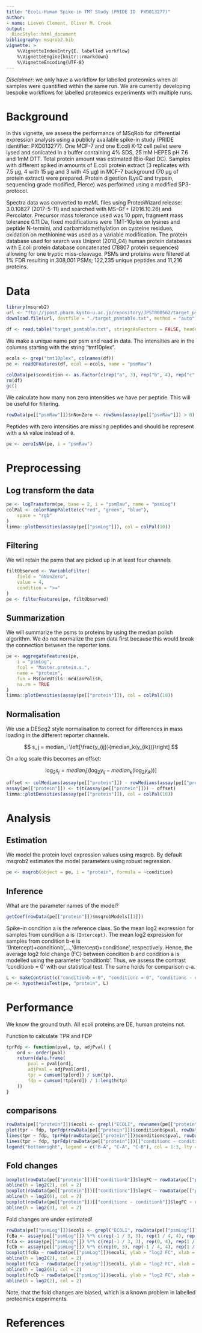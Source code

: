 ```yaml
---
title: "Ecoli-Human Spike-in TMT Study (PRIDE ID  PXD013277)"
author:
- name: Lieven Clement, Oliver M. Crook
output:
  BiocStyle::html_document
bibliography: msqrob2.bib
vignette: >
    %\VignetteIndexEntry{E. labelled workflow}
    %\VignetteEngine{knitr::rmarkdown}
    %\VignetteEncoding{UTF-8}
---
```


*Disclaimer*: we only have a workflow for labelled proteomics when all samples were quantified within the same run. We are currently developing bespoke workflows for labelled proteomics experiments with multiple runs.

# Background
In this vignette, we assess the performance of MSqRob for differential
expression analysis using a publicly available spike-in study
(PRIDE identifier: PXD013277).
One MCF-7 and one E.coli K-12 cell pellet were lysed and
sonicated in a buffer containing 4% SDS, 25 mM HEPES pH 7.6 and 1mM DTT. Total
protein amount was estimated (Bio-Rad DC). Samples with different spiked in amounts of E.coli protein extract (3 replicates with 7.5 µg, 4 with 15 µg and 3 with 45 µg) in MCF-7 background (70 µg of protein extract) were prepared. Protein digestion (LysC and trypsin, sequencing grade modified, Pierce) was performed using a modified SP3-protocol.

Spectra data was converted to mzML files using ProteoWizard release: 3.0.10827 (2017-5-11) and searched with MS-GF+ (2016.10.26) and Percolator. Precursor mass tolerance used was 10 ppm, fragment mass tolerance 0.11 Da, fixed modifications
were TMT-10plex on lysines and peptide N-termini, and carbamidomethylation on cysteine residues, oxidation on methionine was used as a variable modification. The
protein database used for search was Uniprot (2018_04) human protein databases with E.coli protein database concatenated (78807 protein sequences) allowing for one tryptic miss-cleavage. PSMs and proteins were filtered at 1% FDR resulting in 308,001 PSMs; 122,235 unique peptides and 11,216 proteins.


# Data
```r
library(msqrob2)
url <- "ftp://jpost.pharm.kyoto-u.ac.jp/repository/JPST000562/target_psmtable.txt"
download.file(url, destfile = "./target_psmtable.txt", method = "auto")

df <- read.table("target_psmtable.txt", stringsAsFactors = FALSE, header = TRUE, quote = "", comment.char = "", sep = "\t")
```

We make a unique name per psm and read in data.
The intensities are in the columns starting with the string "tmt10plex".

```r
ecols <- grep("tmt10plex", colnames(df))
pe <- readQFeatures(df, ecol = ecols, name = "psmRaw")

colData(pe)$condition <- as.factor(c(rep("a", 3), rep("b", 4), rep("c", 3)))
rm(df)
gc()
```


We calculate how many non zero intensities we have per peptide.
This will be useful for filtering.

```r
rowData(pe[["psmRaw"]])$nNonZero <- rowSums(assay(pe[["psmRaw"]]) > 0)
```


Peptides with zero intensities are missing peptides and should be
represent with a `NA` value instead of `0`.
```r
pe <- zeroIsNA(pe, i = "psmRaw")
```

# Preprocessing

## Log transform the data

```r
pe <- logTransform(pe, base = 2, i = "psmRaw", name = "psmLog")
colPal <- colorRampPalette(c("red", "green", "blue"),
    space = "rgb"
)
limma::plotDensities(assay(pe[["psmLog"]]), col = colPal(10))
```

## Filtering

We will retain the psms that are picked up in at least four channels

```r
filtObserved <- VariableFilter(
    field = "nNonZero",
    value = 4,
    condition = ">="
)
pe <- filterFeatures(pe, filtObserved)
```

## Summarization

We will summarize the psms to proteins by using the median polish algorithm.
We do not normalize the psm data first because this would break the connection between the reporter ions.

```r
pe <- aggregateFeatures(pe,
    i = "psmLog",
    fcol = "Master.protein.s.",
    name = "protein",
    fun = MsCoreUtils::medianPolish,
    na.rm = TRUE
)
limma::plotDensities(assay(pe[["protein"]]), col = colPal(10))
```

## Normalisation

We use a DESeq2 style normalisation to correct for differences in mass loading in the different reporter channels.

$$ s_j = median_i \left[\frac{y_{ij}}{median_k(y_{ik})}\right] $$

On a log scale this becomes an offset:

$$ \log_2 s_j = median_i \left[ \left(\log_2 y_{ij} - median_k(\log_2 y_{ik})\right)\right] $$

```r
offset <- colMedians(assay(pe[["protein"]]) - rowMedians(assay(pe[["protein"]]), na.rm = TRUE), na.rm = TRUE)
assay(pe[["protein"]]) <- t(t(assay(pe[["protein"]])) - offset)
limma::plotDensities(assay(pe[["protein"]]), col = colPal(10))
```

# Analysis

## Estimation

We model the protein level expression values using msqrob.
By default msqrob2 estimates the model parameters using robust regression.

```r
pe <- msqrob(object = pe, i = "protein", formula = ~condition)
```

## Inference

What are the parameter names of the model?
```r
getCoef(rowData(pe[["protein"]])$msqrobModels[[1]])
```

Spike-in condition a is the reference class. So the mean log2 expression for
samples from condition a is `(Intercept)`.
The mean log2 expression for samples from condition b-e is
'(Intercept)+conditionb',...,'(Intercept)+conditione', respectively.
Hence, the average log2 fold change (FC) between condition b and condition a is modelled using the parameter 'conditionb'. Thus, we assess the contrast
'conditionb = 0' with our statistical test. The same holds for comparison c-a.


```r
L <- makeContrast(c("conditionb = 0", "conditionc = 0", "conditionc - conditionb = 0"), parameterNames = c("conditionb", "conditionc"))
pe <- hypothesisTest(pe, "protein", L)
```

# Performance

We know the ground truth. All ecoli proteins are DE, human proteins not.

Function to calculate TPR and FDP
```r
tprFdp <- function(pval, tp, adjPval) {
    ord <- order(pval)
    return(data.frame(
        pval = pval[ord],
        adjPval = adjPval[ord],
        tpr = cumsum(tp[ord]) / sum(tp),
        fdp = cumsum(!tp[ord]) / 1:length(tp)
    ))
}
```

## comparisons

```r
rowData(pe[["protein"]])$ecoli <- grepl("ECOLI", rownames(pe[["protein"]]))
plot(tpr ~ fdp, tprFdp(rowData(pe[["protein"]])$conditionb$pval, rowData(pe[["protein"]])$ecoli, rowData(pe[["protein"]])$conditionb$adjPval), type = "l", xlab = "FDP", ylab = "TPR")
lines(tpr ~ fdp, tprFdp(rowData(pe[["protein"]])$conditionc$pval, rowData(pe[["protein"]])$ecoli, rowData(pe[["protein"]])$conditionc$adjPval), type = "l", col = 2)
lines(tpr ~ fdp, tprFdp(rowData(pe[["protein"]])[["conditionc - conditionb"]]$pval, rowData(pe[["protein"]])$ecoli, rowData(pe[["protein"]])[["conditionc - conditionb"]]$adjPval), type = "l", col = 3)
legend("bottomright", legend = c("B-A", "C-A", "C-B"), col = 1:3, lty = 1)
```

## Fold changes

```r
boxplot(rowData(pe[["protein"]])[["conditionb"]]$logFC ~ rowData(pe[["protein"]])$ecoli, ylab = "log2 FC", xlab = "spiked", main = "B vs A")
abline(h = log2(2), col = 2)
boxplot(rowData(pe[["protein"]])[["conditionc"]]$logFC ~ rowData(pe[["protein"]])$ecoli, ylab = "log2 FC", xlab = "spiked", main = "C vs A")
abline(h = log2(6), col = 2)
boxplot(rowData(pe[["protein"]])[["conditionc - conditionb"]]$logFC ~ rowData(pe[["protein"]])$ecoli, ylab = "log2 FC", xlab = "spiked", main = "C vs B")
abline(h = log2(3), col = 2)
```

Fold changes are under estimated!

```r
rowData(pe[["psmLog"]])$ecoli <- grepl("ECOLI", rowData(pe[["psmLog"]])$Master.protein.s.)
fcBa <- assay(pe[["psmLog"]]) %*% c(rep(-1 / 3, 3), rep(1 / 4, 4), rep(0, 3))
fcCa <- assay(pe[["psmLog"]]) %*% c(rep(-1 / 3, 3), rep(0, 4), rep(1 / 3, 3))
fcCb <- assay(pe[["psmLog"]]) %*% c(rep(0, 3), rep(-1 / 4, 4), rep(1 / 3, 3))
boxplot(fcBa ~ rowData(pe[["psmLog"]])$ecoli, ylab = "log2 FC", xlab = "spiked", main = "B vs A")
abline(h = log2(2), col = 2)
boxplot(fcCa ~ rowData(pe[["psmLog"]])$ecoli, ylab = "log2 FC", xlab = "spiked", main = "C vs A")
abline(h = log2(6), col = 2)
boxplot(fcCb ~ rowData(pe[["psmLog"]])$ecoli, ylab = "log2 FC", xlab = "spiked", main = "C vs B")
abline(h = log2(2), col = 2)
```

Note, that the fold changes are biased, which is a known problem in labelled proteomics experiments. 

# References
